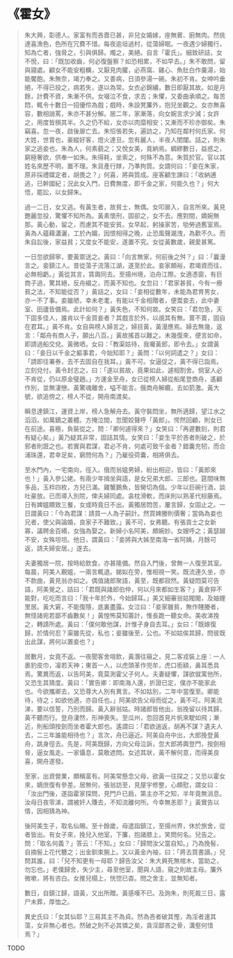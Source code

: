 # 《霍女》

> 朱大興，彰德人。家富有而吝嗇已甚，非兒女婚嫁，座無賓、廚無肉。然佻達喜漁色，色所在冗費不惜。每夜逾垣過村，從蕩婦眠。一夜遇少婦獨行，知為亡者，強脅之，引與俱歸。燭之，美絕。自言「霍氏」。細致研詰，女不悅，曰：「既加收齒，何必復盤察？如恐相累，不如早去。」朱不敢問，留與寢處。顧女不能安粗糲，又厭見肉臛，必燕窩、雞心、魚肚白作羹湯，始能饜飽。朱無奈，竭力奉之。又善病，日須參湯一碗。朱初不肯。女呻吟垂絕，不得已投之，病若失，遂以為常。女衣必錦繡，數日即厭其故。如是月餘，計費不資，朱漸不供。女啜泣不食，求去；朱懼，又委曲承順之。每苦悶，輒令十數日一招優伶為戲；戲時，朱設凳簾外，抱兒坐觀之。女亦無喜容，數相誚罵，朱亦不甚分解。居二年，家漸落，向女婉言求少減；女許之，用度皆損其半。久之仍不給，女亦以肉糜相安；又漸而不珍亦御矣。朱竊喜。忽一夜，啟後扉亡去。朱怊悵若失，遍訪之，乃知在鄰村何氏家。何大姓，世胄也，豪縱好客，燈火達旦。忽有麗人，半夜人閨闥。詰之，則朱家之逃妾也。朱為人，何素藐之；又悅女美，竟納焉。綢繆數日，益惑之，窮極奢欲，供奉一如朱。朱得耗，坐索之，何殊不為意。朱質於官。官以其姓名來歷不明，置不理。朱貨產行賕，乃準拘質。女謂何曰：「妾在朱家，原非採禮媒定者，胡畏之？」何喜，將與質成。座客顧生諫曰：「收納逋逃，已幹國紀；況此女入門，日費無度，即千金之家，何能久也？」何大悟，罷訟，以女歸朱。
>
> 過一二日，女又逃。有黃生者，故貧士，無偶。女叩扉入，自言所來。黃見艷麗忽投，驚懼不知所為。黃素懷刑，固卻之，女不去。應對間，嬌婉無那。黃心動，留之，而慮其不能安貧。女早起，躬操家苦，劬勞過舊室焉。黃為人蘊藉瀟灑，工於內媚，因恨相得之晚，止恐風聲漏洩，為歡不久。而朱自訟後，家益貧；又度女不能安，遂置不究。女從黃數歲，親愛甚篤。
>
> 一日忽欲歸寧，要黃禦送之。黃曰：「向言無家，何前後之舛？」曰：「曩漫言之。妾鎮江人。昔從蕩子流落江湖，遂至於此。妾家頗裕，君竭資而往，必無相虧。」黃從其言，賃輿同去。至揚州境，泊舟江際。女適憑窗，有巨商子過，驚其絕，反舟綴之，而黃不知也。女忽曰：「君家甚貧，今有一療貧之法，不知能從否？」黃詰之，女曰：「妾相從數年，未能為君育男女，亦一不了事。妾雖陋，幸未老耄，有能以千金相贈者，便鬻妾去，此中妻室、田廬皆備焉。此計如何？」黃失色，不知何故。女笑曰：「君勿急，天下固多佳人，誰肯以千金買妾者？其戲言於外，以覘其有無。賣不賣，固自在君耳。」黃不肯。女自與榜人婦言之，婦目黃，黃漫應焉。婦去無幾，返言：「鄰舟有商人子，願出八百。」黃故搖首以難之。未幾復來，便言如命，即請過船交兌。黃微哂，女曰：「教渠姑待，我囑黃郎，即令去。」女謂黃曰：「妾日以千金之軀事君，今始知耶？」黃問：「以何詞遣之？」女曰：「請即往署券，去不去固自在我耳。」黃不可。女逼促之，黃不得已詣焉。立刻兌付。黃令封志之，曰：「遂以貧故，竟果如此，遽相割舍。倘室人必不肯從，仍以原金璧趙。」方運金至舟，女已從榜人婦從船尾登商舟，遙顧作別，並無淒戀。黃驚魂離舍，嗌不能言。俄商舟解纜，去如箭激。黃大號，欲追傍之，榜人不從，開舟南渡矣。
>
> 瞬息達鎮江，運資上岸，榜人急解舟去。黃守裝悶坐，無所適歸，望江水之滔滔，如萬鏑之叢體。方掩泣間，忽聞姣聲呼「黃郎」。愕然回顧，則女已在前途。喜極，負裝從之，問：「卿何遽得來？」女笑曰：「再遲數刻，則君有疑心矣。」黃乃疑其非常，固詰其情。女笑曰：「妾生平於吝者則破之，於邪者則誑之也。若實與君謀，君必不肯，何處可致千金者？錯囊充牣，而合浦珠還，君幸足矣，窮問何為？」乃雇役荷囊，相將俱去。
>
> 至水門內，一宅南向，徑入。俄而翁媼男婦，紛出相迎，皆曰：「黃郎來也！」黃入參公姥。有兩少年揖坐與語，是女兄弟大郎、三郎也。筵間味無多品，玉柈四枚，方兒已滿。雞蟹鵝魚，皆臠切為個。少年以巨碗行酒，談吐豪放。已而導入別院，俾夫婦同處。衾枕滑軟，而床則以熟革代棕藤焉。日有婢媼饋致三餐，女或時竟日不出。黃獨居悶苦，屢言歸，女固止之。一日謂黃曰：「今為君謀：請買一人為子嗣計。然買婢媵則價奢；當偽為妾也兄者，使父與論婚，良家子不難致。」黃不可，女弗聽。有張貢士之女新寡，議聘金百緡，女強為娶之。新婦小名阿美，頗婉妙。女嫂呼之；黃瑟踧不安，女殊坦坦。他日，謂黃曰：「妾將與大姊至南海一省阿姨，月餘可返，請夫婦安居。」遂去。
>
> 夫妻獨居一院，按時給飲食，亦甚隆備。然自入門後，曾無一人復至其室。每晨，阿美人覲媼，一兩言輒退。娣姒在旁，惟相視一笑。既流連久坐，亦不款曲，黃見翁亦如之。偶值諸郎聚語，黃至，既都寂然。黃疑悶莫可告語，阿美覺之，詰曰：「君既與諸郎伯仲，何以月來都如生客？」黃倉猝不能對，吃吃而言曰：「我十年於外，今始歸耳。」美又細審翁姑閥閱，及妯娌里居。黃大窘，不能復隱，底裏盡露。女泣曰：「妾家雖貧，無作賤媵者，無怪諸宛若鄙不齒數矣！」黃惶怖莫知籌計，惟長跪一聽女命。美收涕挽之，轉請所處。黃曰：「僕何敢他謀，計惟孑身自去耳。」女曰：「既嫁復歸，於情何忍？渠雖先從，私也；妾雖後至，公也。不如姑俟其歸，問彼既出此謀，將何以置妾也？」
>
> 居數月，女竟不返。一夜聞客舍喧飲，黃潛往窺之，見二客戎裝上座：一人裹豹皮巾，凜若天神；東首一人，以虎頭革作兜牟，虎口銜額，鼻耳悉具焉。驚異而返，以告阿美，竟莫測霍父子何人。夫妻疑懼，謀欲僦寓他所，又恐生其猜度。黃曰：「實告卿：即南海人還，折證已定，僕亦不能家此也。今欲攜卿去，又恐尊大人別有異言。不如姑別，二年中當復至。卿能待，待之；如欲他適，亦自任也。」阿美欲告父母而從之，黃不可。阿美流涕，要以信誓，乃別而歸。黃入辭翁姑。時諸郎皆他出，翁挽留以待其歸，黃不聽而行。登舟淒然，形神喪失。至瓜州，忽回首見片帆來駛如飛；漸近，則船頭按劍而坐者霍大郎也。遙謂曰：「君欲遄返，胡再不謀？遺夫人去，二三年誰能相待也？」言次，舟已逼近。阿美自舟中出，大郎挽登黃舟，跳身徑去。先是，阿美既歸，方向父母泣訴，忽大郎將輿登門，按劍相脅，逼女風走。一家懾息，莫敢遮問。女述其狀，黃不解何意，而得美良喜，開舟遂發。
>
> 至家，出資營業，頗稱富有。阿美常懸念父母，欲黃一往探之；又恐以霍女來，嫡庶復有參差。居無何，張翁訪至，見屋宇修整，心頗慰，謂女曰：「汝出門後，遂詣霍家探問，見門戶已扃，第主亦不之知，半年竟無消息。汝母日夜零涕，謂被奸人賺去，不知流離何所。今幸無恙耶？」黃實告以情，因相猜為神。
>
> 後阿美生子，取名仙賜。至十餘歲，母遣詣鎮江，至揚州界，休於旅舍，從者皆出。有女子來，挽兒入他室，下簾，抱諸膝上，笑問何名。兒告之。問：「取名何義？」答云：「不知。」女曰：「歸問汝父當自知。」乃為挽髻，自摘髻上花代簪之；出金釧束腕上。又以黃金內袖，曰：「將去買書讀。」兒問其誰，曰：「兒不知更有一母耶？歸告汝父：朱大興死無棺木，當助之，勿忘也。」老僕歸舍，失少主，尋至他室，聞與人語，窺之則故主母。簾外微嗽，將有咨白。女推兒榻上，恍惚已杳。問之舍主，並無知者。
>
> 數日，自鎮江歸，語黃，又出所贈。黃感嘆不已。及詢朱，則死裁三日，露尸未葬，厚恤之。
>
> 異史氏曰：「女其仙耶？三易其主不為貞。然為吝者破其慳，為淫者速其蕩，女非無心者也。然破之則不必其憐之矣，貪淫鄙吝之骨，溝壑何惜焉？」

TODO
